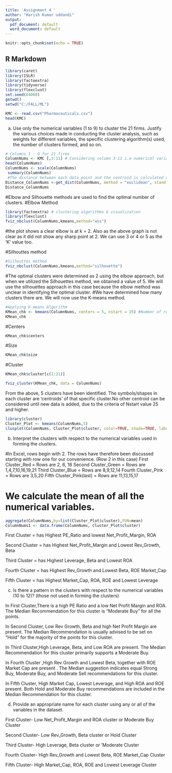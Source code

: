---
title: 'Assignment 4 '
author: "Harish Kumar uddandi"
output:
  pdf_document: default
  word_document: default
---

```{r setup, include=FALSE}
knitr::opts_chunk$set(echo = TRUE)
```

## R Markdown

```{r}
library(caret)
library(ISLR)
library(factoextra) 
library(tidyverse) 
library(flexclust)
set.seed(64060)
getwd()
setwd("C:/FALL/ML")

KMC <- read.csv("Pharmaceuticals.csv")
head(KMC)
```

a. Use only the numerical variables (1 to 9) to cluster the 21 firms. Justify the various choices made in conducting the cluster analysis, such as weights for different variables, the specific clustering algorithm(s) used, the number of clusters formed, and so on.


```{r}
# Columns 1 - 9 for 21 firms
ColumnNums <- KMC [,3:11] # Considering column 3-11 i.e numerical variables
head(ColumnNums) 
ColumnNums <- scale(ColumnNums)
 summary(ColumnNums)
 #The distance between each data point and the centroid is calculated using the Eucledian distance.
Distance_ColumnNums <-get_dist(ColumnNums, method = "euclidean", stand = FALSE) 
Distance_ColumnNums
```



#Elbow and Silhouette methods are used to find the optimal number of clusters. 
#Elbow Method
```{r}
library(factoextra) # clustering algorithms & visualization
library(flexclust)
fviz_nbclust(ColumnNums,kmeans,method="wss") 
```

#the  plot shows a clear elbow is at k = 2. Also as the above graph is not clear as it did not show any sharp point at 2. We can use 3 or 4 or 5 as the 'K' value too.

#Silhouttes method
```{r}
#Silhouttes method
fviz_nbclust(ColumnNums,kmeans,method="silhouette")
```

#The optimal clusters were determined as 2 using the elbow approach, but when we utilized the Silhouettes method, we obtained a value of 5. We will use the silhouettes approach in this case because the elbow method was unclear in identifying the optimal cluster.
#We have determined how many clusters there are. We will now use the K-means method.

```{r}
#Applying K-means Algorithm
KMean_chk <- kmeans(ColumnNums, centers = 5, nstart = 25) #Number of restarts = 25
KMean_chk
```


#Centers
```{r}
KMean_chk$centers
```

#Size
```{r}
KMean_chk$size
```

#Cluster

```{r}
KMean_chk$cluster[c(1:21)] 
```




```{r}
fviz_cluster(KMean_chk, data = ColumnNums)
```

From the above, 5 clusters have been identified. The symbols/shapes in each cluster are 'centroids' of that specific cluster.No other centroid can be considered until new data is added, due to the criteria of Nstart value 25 and higher.


```{r}
library(cluster)
Cluster_Plot <- kmeans(ColumnNums,5)
clusplot(ColumnNums, Cluster_Plot$cluster, color=TRUE, shade=TRUE, labels=2, lines=0) 
```





(b) Interpret the clusters with respect to the numerical variables used in forming the clusters.

#In Excel, rows begin with 2. The rows have therefore been discussed starting with row one for our convenience. (Row 2 in this case)
First  Cluster_Red   =  Rows are 2, 6, 18
Second Cluster_Green =  Rows are 1,4,7,10,16,19,21
Third  Cluster_Blue  =  Rows are 8,9,12,14
Fourth Cluster_Pink  =  Rows are 3,5,20
Fifth  Cluster_Pink(last) = Rows are 11,13,15,17


# We calculate the mean of all the numerical variables.
```{r}
aggregate(ColumnNums,by=list(Cluster_Plot$cluster),FUN=mean)
ColumnNums1 <- data.frame(ColumnNums, Cluster_Plot$cluster)
```


First Cluster =   has Highest PE_Ratio and lowest Net_Profit_Margin, ROA

Second Cluster = has Highest Net_Profit_Margin and Lowest Rev_Growth, Beta

Third Cluster = has Highest Leverage, Beta and Lowest ROA

Fourth Cluster = has Highest Rev_Growth and Lowest Beta, ROE Market_Cap 

Fifth Cluster = has Highest Market_Cap, ROA, ROE and Lowest Leverage




(c) Is there a pattern in the clusters with respect to the numerical variables (10 to 12)? (those not used in forming the clusters)

In First Cluster,There is a high PE Ratio and a low Net Profit Margin and ROA. The Median Recommendation for this cluster is "Moderate Buy" for all the points.

In Second Cluster, Low Rev Growth, Beta and high Net Profit Margin are present. The Median Recommendation is usually advised to be set on "Hold" for the majority of the points for this cluster.

In Third Cluster,High Leverage, Beta, and Low ROA are present.  The Median Recommendation for this cluster primarily supports a Moderate Buy. 

In Fourth Cluster ,High Rev Growth and Lowest Beta, together with ROE Market Cap are present . The Median suggestion indicates equal Strong Buy, Moderate Buy, and Moderate Sell recommendations for this cluster.

In Fifth Cluster, High Market Cap, Lowest Leverage, and High ROA and ROE present. Both Hold and Moderate Buy recommendations are included in the Median Recommendation for this cluster.



(d)  Provide an appropriate name for each cluster using any or all of the variables in the dataset.


First Cluster- Low Net_Profit_Margin and ROA cluster or Moderate Buy Cluster

Second Cluster- Low Rev_Growth, Beta cluster or Hold Cluster

Third Cluster- High Leverage, Beta cluster or 'Moderate Cluster

Fourth Cluster- High Rev_Growth and Lowest Beta, ROE Market_Cap Cluster

Fifth Cluster- High Market_Cap, ROA, ROE and Lowest Leverage Cluster
